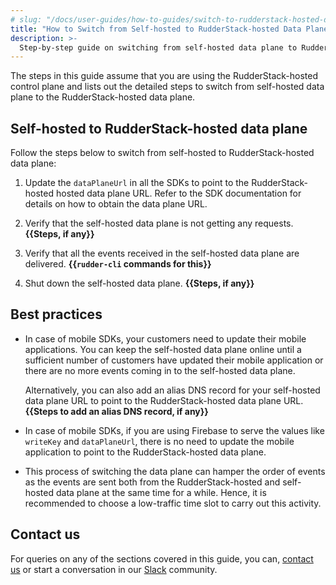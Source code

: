```yaml
---
# slug: "/docs/user-guides/how-to-guides/switch-to-rudderstack-hosted-data-plane"
title: "How to Switch from Self-hosted to RudderStack-hosted Data Plane"
description: >-
  Step-by-step guide on switching from self-hosted data plane to RudderStack-hosted data plane.
---
```


The steps in this guide assume that you are using the RudderStack-hosted control plane and lists out the detailed steps to switch from self-hosted data plane to the RudderStack-hosted data plane.

## Self-hosted to RudderStack-hosted data plane 

Follow the steps below to switch from self-hosted to RudderStack-hosted data plane:

1. Update the `dataPlaneUrl` in all the SDKs to point to the RudderStack-hosted hosted data plane URL. Refer to the <Link to="/sources/sdks/">SDK documentation</Link> for details on how to obtain the data plane URL.

2. Verify that the self-hosted data plane is not getting any requests.
**{{Steps, if any}}**

3. Verify that all the events received in the self-hosted data plane are delivered. 
**{{`rudder-cli` commands for this}}**

4. Shut down the self-hosted data plane.
**{{Steps, if any}}**


## Best practices

* In case of mobile SDKs, your customers need to update their mobile applications. You can keep the self-hosted data plane online until a sufficient number of customers have updated their mobile application or there are no more events coming in to the self-hosted data plane.

  Alternatively, you can also add an alias DNS record for your self-hosted data plane URL to point to the RudderStack-hosted data plane URL.
**{{Steps to add an alias DNS record, if any}}**

* In case of mobile SDKs, if you are using Firebase to serve the values like `writeKey` and `dataPlaneUrl`, there is no need to update the mobile application to point to the RudderStack-hosted data plane.

* This process of switching the data plane can hamper the order of events as the events are sent both from the RudderStack-hosted and self-hosted data plane at the same time for a while. Hence, it is recommended to choose a low-traffic time slot to carry out this activity.

## Contact us

For queries on any of the sections covered in this guide, you can, [contact us](mailto:%20docs@rudderstack.com) or start a conversation in our [Slack](https://rudderstack.com/join-rudderstack-slack-community) community.
